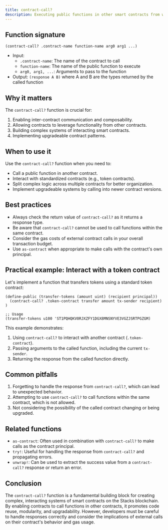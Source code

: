 ```yaml
---
title: contract-call?
description: Executing public functions in other smart contracts from within a Clarity smart contract.
---
```


## Function signature

```clarity
(contract-call? .contract-name function-name arg0 arg1 ...)
```

- Input: 
  - `.contract-name`: The name of the contract to call
  - `function-name`: The name of the public function to execute
  - `arg0, arg1, ...`: Arguments to pass to the function
- Output: `(response A B)` where A and B are the types returned by the called function

## Why it matters

The `contract-call?` function is crucial for:

1. Enabling inter-contract communication and composability.
2. Allowing contracts to leverage functionality from other contracts.
3. Building complex systems of interacting smart contracts.
4. Implementing upgradeable contract patterns.

## When to use it

Use the `contract-call?` function when you need to:

- Call a public function in another contract.
- Interact with standardized contracts (e.g., token contracts).
- Split complex logic across multiple contracts for better organization.
- Implement upgradeable systems by calling into newer contract versions.

## Best practices

- Always check the return value of `contract-call?` as it returns a response type.
- Be aware that `contract-call?` cannot be used to call functions within the same contract.
- Consider the gas costs of external contract calls in your overall transaction budget.
- Use `as-contract` when appropriate to make calls with the contract's own principal.

## Practical example: Interact with a token contract

Let's implement a function that transfers tokens using a standard token contract:

```clarity
(define-public (transfer-tokens (amount uint) (recipient principal))
  (contract-call? .token-contract transfer amount tx-sender recipient)
)

;; Usage
(transfer-tokens u100 'ST1PQHQKV0RJXZFY1DGX8MNSNYVE3VGZJSRTPGZGM)
```

This example demonstrates:
1. Using `contract-call?` to interact with another contract (`.token-contract`).
2. Passing arguments to the called function, including the current `tx-sender`.
3. Returning the response from the called function directly.

## Common pitfalls

1. Forgetting to handle the response from `contract-call?`, which can lead to unexpected behavior.
2. Attempting to use `contract-call?` to call functions within the same contract, which is not allowed.
3. Not considering the possibility of the called contract changing or being upgraded.

## Related functions

- `as-contract`: Often used in combination with `contract-call?` to make calls as the contract principal.
- `try!`: Useful for handling the response from `contract-call?` and propagating errors.
- `unwrap!`: Can be used to extract the success value from a `contract-call?` response or return an error.

## Conclusion

The `contract-call?` function is a fundamental building block for creating complex, interacting systems of smart contracts on the Stacks blockchain. By enabling contracts to call functions in other contracts, it promotes code reuse, modularity, and upgradability. However, developers must be careful to handle responses correctly and consider the implications of external calls on their contract's behavior and gas usage.
